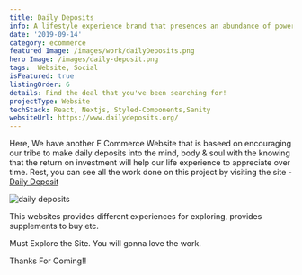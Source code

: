 ```yaml
---
title: Daily Deposits
info: A lifestyle experience brand that presences an abundance of power to fore full the mind, body, and soul through 7 daily experiences.
date: '2019-09-14'
category: ecommerce
featured Image: /images/work/dailyDeposits.png
hero Image: /images/daily-deposit.png
tags:  Website, Social
isFeatured: true
listingOrder: 6
details: Find the deal that you've been searching for!
projectType: Website
techStack: React, Nextjs, Styled-Components,Sanity
websiteUrl: https://www.dailydeposits.org/
---
```


Here, We have another E Commerce Website that is baseed on encouraging our tribe to make daily deposits into the mind, body & soul with the knowing that the return on investment will help our life experience to appreciate over time.
Rest, you can see all the work done on this project by visiting the site - [Daily Deposit](https://www.dailydeposits.org/)

![daily deposits](../images/Daily-Deposits.png)


This websites provides different experiences for exploring, provides supplements to buy etc.

Must Explore the Site.
You will gonna love the work.

Thanks For Coming!!
